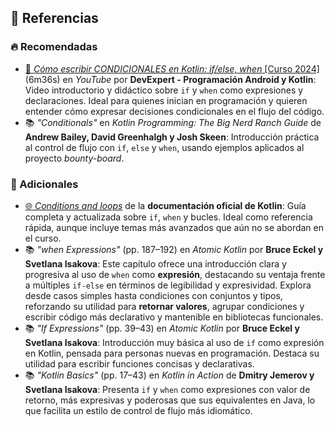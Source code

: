 ## 📖 Referencias

### 🔥 Recomendadas

- [🎥 *Cómo escribir CONDICIONALES en Kotlin: if/else, when* [Curso 2024]](https://youtu.be/ZJWh-7JmuEA) (6m36s) en *YouTube* por **DevExpert - Programación Android y Kotlin**: Video introductorio y didáctico sobre `if` y `when` como expresiones y declaraciones. Ideal para quienes inician en programación y quieren entender cómo expresar decisiones condicionales en el flujo del código.
- 📚 *"Conditionals"* en *Kotlin Programming: The Big Nerd Ranch Guide* de **Andrew Bailey, David Greenhalgh y Josh Skeen**: Introducción práctica al control de flujo con `if`, `else` y `when`, usando ejemplos aplicados al proyecto *bounty-board*.

### 🔹 Adicionales

- [🌐 *Conditions and loops*](https://kotlinlang.org/docs/control-flow.html) de la **documentación oficial de Kotlin**: Guía completa y actualizada sobre `if`, `when` y bucles. Ideal como referencia rápida, aunque incluye temas más avanzados que aún no se abordan en el curso.
- 📚 *"when Expressions"* (pp. 187–192) en *Atomic Kotlin* por **Bruce Eckel y Svetlana Isakova**: Este capítulo ofrece una introducción clara y progresiva al uso de `when` como **expresión**, destacando su ventaja frente a múltiples `if-else` en términos de legibilidad y expresividad. Explora desde casos simples hasta condiciones con conjuntos y tipos, reforzando su utilidad para **retornar valores**, agrupar condiciones y escribir código más declarativo y mantenible en bibliotecas funcionales.
- 📚 *"If Expressions"* (pp. 39–43) en *Atomic Kotlin* por **Bruce Eckel y Svetlana Isakova**: Introducción muy básica al uso de `if` como expresión en Kotlin, pensada para personas nuevas en programación. Destaca su utilidad para escribir funciones concisas y declarativas.
- 📚 *"Kotlin Basics"* (pp. 17–43) en *Kotlin in Action* de **Dmitry Jemerov y Svetlana Isakova**: Presenta `if` y `when` como expresiones con valor de retorno, más expresivas y poderosas que sus equivalentes en Java, lo que facilita un estilo de control de flujo más idiomático.
